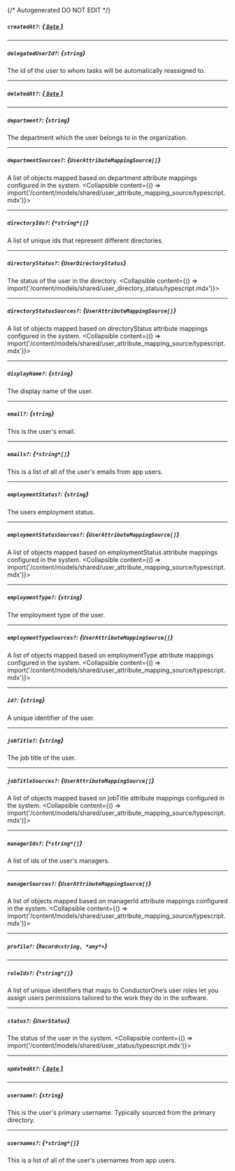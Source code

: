 {/* Autogenerated DO NOT EDIT  */}

##### `createdAt?`: [*{ `Date` }*](https://developer.mozilla.org/en-US/docs/Web/JavaScript/Reference/Global_Objects/Date)

---
##### `delegatedUserId?`: *{`string`}*
The id of the user to whom tasks will be automatically reassigned to.

---
##### `deletedAt?`: [*{ `Date` }*](https://developer.mozilla.org/en-US/docs/Web/JavaScript/Reference/Global_Objects/Date)

---
##### `department?`: *{`string`}*
The department which the user belongs to in the organization.

---
##### `departmentSources?`: *{`UserAttributeMappingSource[]`}*
A list of objects mapped based on department attribute mappings configured in the system.
<Collapsible content={() => import('/content/models/shared/user_attribute_mapping_source/typescript.mdx')}>
</Collapsible>

---
##### `directoryIds?`: *{`*string*[]`}*
A list of unique ids that represent different directories.

---
##### `directoryStatus?`: *{`UserDirectoryStatus`}*
The status of the user in the directory.
<Collapsible content={() => import('/content/models/shared/user_directory_status/typescript.mdx')}>
</Collapsible>

---
##### `directoryStatusSources?`: *{`UserAttributeMappingSource[]`}*
A list of objects mapped based on directoryStatus attribute mappings configured in the system.
<Collapsible content={() => import('/content/models/shared/user_attribute_mapping_source/typescript.mdx')}>
</Collapsible>

---
##### `displayName?`: *{`string`}*
The display name of the user.

---
##### `email?`: *{`string`}*
This is the user's email.

---
##### `emails?`: *{`*string*[]`}*
This is a list of all of the user's emails from app users.

---
##### `employmentStatus?`: *{`string`}*
The users employment status.

---
##### `employmentStatusSources?`: *{`UserAttributeMappingSource[]`}*
A list of objects mapped based on employmentStatus attribute mappings configured in the system.
<Collapsible content={() => import('/content/models/shared/user_attribute_mapping_source/typescript.mdx')}>
</Collapsible>

---
##### `employmentType?`: *{`string`}*
The employment type of the user.

---
##### `employmentTypeSources?`: *{`UserAttributeMappingSource[]`}*
A list of objects mapped based on employmentType attribute mappings configured in the system.
<Collapsible content={() => import('/content/models/shared/user_attribute_mapping_source/typescript.mdx')}>
</Collapsible>

---
##### `id?`: *{`string`}*
A unique identifier of the user.

---
##### `jobTitle?`: *{`string`}*
The job title of the user.

---
##### `jobTitleSources?`: *{`UserAttributeMappingSource[]`}*
A list of objects mapped based on jobTitle attribute mappings configured in the system.
<Collapsible content={() => import('/content/models/shared/user_attribute_mapping_source/typescript.mdx')}>
</Collapsible>

---
##### `managerIds?`: *{`*string*[]`}*
A list of ids of the user's managers.

---
##### `managerSources?`: *{`UserAttributeMappingSource[]`}*
A list of objects mapped based on managerId attribute mappings configured in the system.
<Collapsible content={() => import('/content/models/shared/user_attribute_mapping_source/typescript.mdx')}>
</Collapsible>

---
##### `profile?`: *{`Record<string, *any*>`}*

---
##### `roleIds?`: *{`*string*[]`}*
A list of unique identifiers that maps to ConductorOne’s user roles let you assign users permissions tailored to the work they do in the software.

---
##### `status?`: *{`UserStatus`}*
The status of the user in the system.
<Collapsible content={() => import('/content/models/shared/user_status/typescript.mdx')}>
</Collapsible>

---
##### `updatedAt?`: [*{ `Date` }*](https://developer.mozilla.org/en-US/docs/Web/JavaScript/Reference/Global_Objects/Date)

---
##### `username?`: *{`string`}*
This is the user's primary username. Typically sourced from the primary directory.

---
##### `usernames?`: *{`*string*[]`}*
This is a list of all of the user's usernames from app users.

